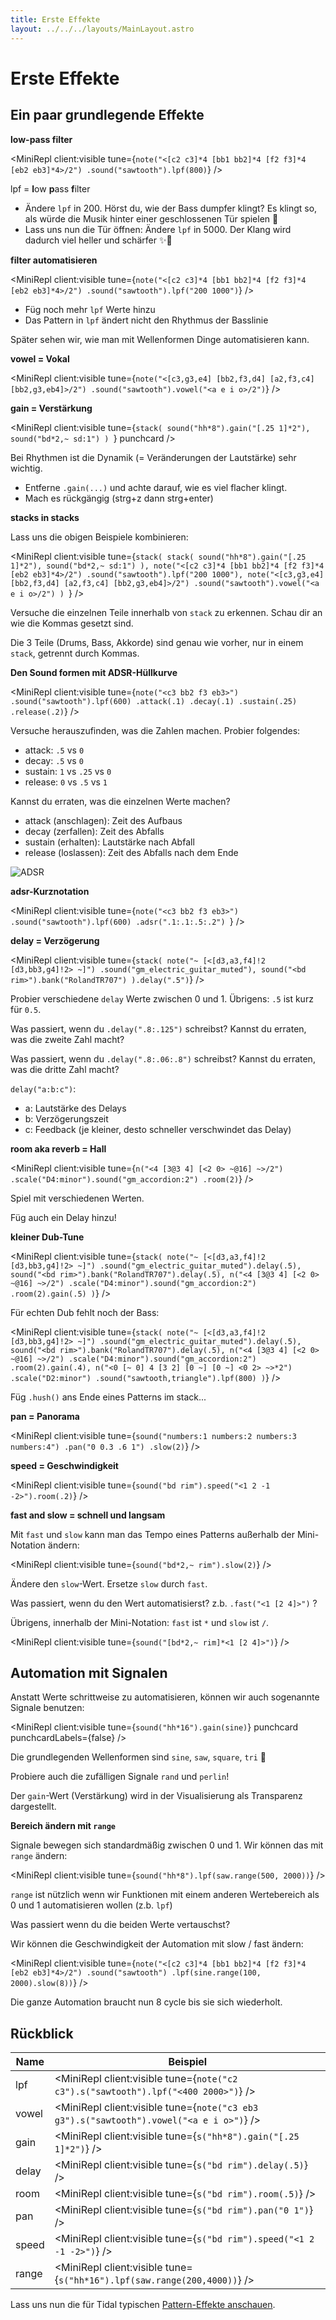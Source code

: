 ```yaml
---
title: Erste Effekte
layout: ../../../layouts/MainLayout.astro
---
```



# Erste Effekte


## Ein paar grundlegende Effekte

**low-pass filter**

<MiniRepl
  client:visible
  tune={`note("<[c2 c3]*4 [bb1 bb2]*4 [f2 f3]*4 [eb2 eb3]*4>/2")
.sound("sawtooth").lpf(800)`}
/>

<Box>

lpf = **l**ow **p**ass **f**ilter

- Ändere `lpf` in 200. Hörst du, wie der Bass dumpfer klingt? Es klingt so, als würde die Musik hinter einer geschlossenen Tür spielen 🚪
- Lass uns nun die Tür öffnen: Ändere `lpf` in 5000. Der Klang wird dadurch viel heller und schärfer ✨🪩

</Box>

**filter automatisieren**

<MiniRepl
  client:visible
  tune={`note("<[c2 c3]*4 [bb1 bb2]*4 [f2 f3]*4 [eb2 eb3]*4>/2")
.sound("sawtooth").lpf("200 1000")`}
/>

<Box>

- Füg noch mehr `lpf` Werte hinzu
- Das Pattern in `lpf` ändert nicht den Rhythmus der Basslinie

Später sehen wir, wie man mit Wellenformen Dinge automatisieren kann.

</Box>

**vowel = Vokal**

<MiniRepl
  client:visible
  tune={`note("<[c3,g3,e4] [bb2,f3,d4] [a2,f3,c4] [bb2,g3,eb4]>/2")
.sound("sawtooth").vowel("<a e i o>/2")`}
/>

**gain = Verstärkung**

<MiniRepl
  client:visible
  tune={`stack(
  sound("hh*8").gain("[.25 1]*2"),
  sound("bd*2,~ sd:1")
) `}
  punchcard
/>

<Box>

Bei Rhythmen ist die Dynamik (= Veränderungen der Lautstärke) sehr wichtig.

- Entferne `.gain(...)` und achte darauf, wie es viel flacher klingt.
- Mach es rückgängig (strg+z dann strg+enter)

</Box>

**stacks in stacks**

Lass uns die obigen Beispiele kombinieren:

<MiniRepl
  client:visible
  tune={`stack(
  stack(
    sound("hh*8").gain("[.25 1]*2"),
    sound("bd*2,~ sd:1")
  ),
  note("<[c2 c3]*4 [bb1 bb2]*4 [f2 f3]*4 [eb2 eb3]*4>/2")
  .sound("sawtooth").lpf("200 1000"),
  note("<[c3,g3,e4] [bb2,f3,d4] [a2,f3,c4] [bb2,g3,eb4]>/2")
  .sound("sawtooth").vowel("<a e i o>/2")
) `}
/>

<Box>

Versuche die einzelnen Teile innerhalb von `stack` zu erkennen. Schau dir an wie die Kommas gesetzt sind.

Die 3 Teile (Drums, Bass, Akkorde) sind genau wie vorher, nur in einem `stack`, getrennt durch Kommas.

</Box>

**Den Sound formen mit ADSR-Hüllkurve**

<MiniRepl
  client:visible
  tune={`note("<c3 bb2 f3 eb3>")
.sound("sawtooth").lpf(600)
.attack(.1)
.decay(.1)
.sustain(.25)
.release(.2)`}
/>

<Box>

Versuche herauszufinden, was die Zahlen machen. Probier folgendes:

- attack: `.5` vs `0`
- decay: `.5` vs `0`
- sustain: `1` vs `.25` vs `0`
- release: `0` vs `.5` vs `1`

Kannst du erraten, was die einzelnen Werte machen?

</Box>

<QA q="Lösung anzeigen" client:visible>

- attack (anschlagen): Zeit des Aufbaus
- decay (zerfallen): Zeit des Abfalls
- sustain (erhalten): Lautstärke nach Abfall
- release (loslassen): Zeit des Abfalls nach dem Ende

![ADSR](https://upload.wikimedia.org/wikipedia/commons/thumb/e/ea/ADSR_parameter.svg/1920px-ADSR_parameter.svg.png)

</QA>

**adsr-Kurznotation**

<MiniRepl
  client:visible
  tune={`note("<c3 bb2 f3 eb3>")
.sound("sawtooth").lpf(600)
.adsr(".1:.1:.5:.2")
`}
/>

**delay = Verzögerung**

<MiniRepl
  client:visible
  tune={`stack(
  note("~ [<[d3,a3,f4]!2 [d3,bb3,g4]!2> ~]")
  .sound("gm_electric_guitar_muted"),
  sound("<bd rim>").bank("RolandTR707")
).delay(".5")`}
/>

<Box>

Probier verschiedene `delay` Werte zwischen 0 und 1. Übrigens: `.5` ist kurz für `0.5`.

Was passiert, wenn du `.delay(".8:.125")` schreibst? Kannst du erraten, was die zweite Zahl macht?

Was passiert, wenn du `.delay(".8:.06:.8")` schreibst? Kannst du erraten, was die dritte Zahl macht?

</Box>

<QA q="Lösung anzeigen" client:visible>

`delay("a:b:c")`:

- a: Lautstärke des Delays
- b: Verzögerungszeit
- c: Feedback (je kleiner, desto schneller verschwindet das Delay)

</QA>

**room aka reverb = Hall**

<MiniRepl
  client:visible
  tune={`n("<4 [3@3 4] [<2 0> ~@16] ~>/2")
.scale("D4:minor").sound("gm_accordion:2")
.room(2)`}
/>

<Box>

Spiel mit verschiedenen Werten.

Füg auch ein Delay hinzu!

</Box>

**kleiner Dub-Tune**

<MiniRepl
  client:visible
  tune={`stack(
  note("~ [<[d3,a3,f4]!2 [d3,bb3,g4]!2> ~]")
  .sound("gm_electric_guitar_muted").delay(.5),
  sound("<bd rim>").bank("RolandTR707").delay(.5),
  n("<4 [3@3 4] [<2 0> ~@16] ~>/2")
  .scale("D4:minor").sound("gm_accordion:2")
  .room(2).gain(.5)
)`}
/>

Für echten Dub fehlt noch der Bass:

<MiniRepl
  client:visible
  tune={`stack(
  note("~ [<[d3,a3,f4]!2 [d3,bb3,g4]!2> ~]")
  .sound("gm_electric_guitar_muted").delay(.5),
  sound("<bd rim>").bank("RolandTR707").delay(.5),
  n("<4 [3@3 4] [<2 0> ~@16] ~>/2")
  .scale("D4:minor").sound("gm_accordion:2")
  .room(2).gain(.4),
  n("<0 [~ 0] 4 [3 2] [0 ~] [0 ~] <0 2> ~>*2")
  .scale("D2:minor")
  .sound("sawtooth,triangle").lpf(800)
)`}
/>

<Box>

Füg `.hush()` ans Ende eines Patterns im stack...

</Box>

**pan = Panorama**

<MiniRepl
  client:visible
  tune={`sound("numbers:1 numbers:2 numbers:3 numbers:4")
.pan("0 0.3 .6 1")
.slow(2)`}
/>

**speed = Geschwindigkeit**

<MiniRepl client:visible tune={`sound("bd rim").speed("<1 2 -1 -2>").room(.2)`} />

**fast and slow = schnell und langsam**

Mit `fast` und `slow` kann man das Tempo eines Patterns außerhalb der Mini-Notation ändern:

<MiniRepl client:visible tune={`sound("bd*2,~ rim").slow(2)`} />

<Box>

Ändere den `slow`-Wert. Ersetze `slow` durch `fast`.

Was passiert, wenn du den Wert automatisierst? z.b. `.fast("<1 [2 4]>")` ?

</Box>

Übrigens, innerhalb der Mini-Notation: `fast` ist `*` und `slow` ist `/`.

<MiniRepl client:visible tune={`sound("[bd*2,~ rim]*<1 [2 4]>")`} />

## Automation mit Signalen

Anstatt Werte schrittweise zu automatisieren, können wir auch sogenannte Signale benutzen:

<MiniRepl client:visible tune={`sound("hh*16").gain(sine)`} punchcard punchcardLabels={false} />

<Box>

Die grundlegenden Wellenformen sind `sine`, `saw`, `square`, `tri` 🌊

Probiere auch die zufälligen Signale `rand` und `perlin`!

Der `gain`-Wert (Verstärkung) wird in der Visualisierung als Transparenz dargestellt.

</Box>

**Bereich ändern mit `range`**

Signale bewegen sich standardmäßig zwischen 0 und 1. Wir können das mit `range` ändern:

<MiniRepl client:visible tune={`sound("hh*8").lpf(saw.range(500, 2000))`} />

`range` ist nützlich wenn wir Funktionen mit einem anderen Wertebereich als 0 und 1 automatisieren wollen (z.b. `lpf`)

<Box>

Was passiert wenn du die beiden Werte vertauschst?

</Box>

Wir können die Geschwindigkeit der Automation mit slow / fast ändern:

<MiniRepl
  client:visible
  tune={`note("<[c2 c3]*4 [bb1 bb2]*4 [f2 f3]*4 [eb2 eb3]*4>/2")
.sound("sawtooth")
.lpf(sine.range(100, 2000).slow(8))`}
/>

<Box>

Die ganze Automation braucht nun 8 cycle bis sie sich wiederholt.

</Box>

## Rückblick

| Name  | Beispiel                                                                                           |
| ----- | -------------------------------------------------------------------------------------------------- |
| lpf   | <MiniRepl client:visible tune={`note("c2 c3").s("sawtooth").lpf("<400 2000>")`} />      |
| vowel | <MiniRepl client:visible tune={`note("c3 eb3 g3").s("sawtooth").vowel("<a e i o>")`} /> |
| gain  | <MiniRepl client:visible tune={`s("hh*8").gain("[.25 1]*2")`} />                        |
| delay | <MiniRepl client:visible tune={`s("bd rim").delay(.5)`} />                              |
| room  | <MiniRepl client:visible tune={`s("bd rim").room(.5)`} />                               |
| pan   | <MiniRepl client:visible tune={`s("bd rim").pan("0 1")`} />                             |
| speed | <MiniRepl client:visible tune={`s("bd rim").speed("<1 2 -1 -2>")`} />                   |
| range | <MiniRepl client:visible tune={`s("hh*16").lpf(saw.range(200,4000))`} />                |

Lass uns nun die für Tidal typischen [Pattern-Effekte anschauen](/de/workshop/pattern-effects).
